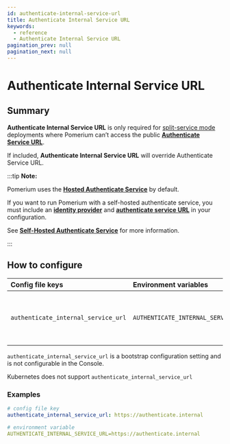 ```yaml
---
id: authenticate-internal-service-url
title: Authenticate Internal Service URL
keywords:
  - reference
  - Authenticate Internal Service URL
pagination_prev: null
pagination_next: null
---
```



# Authenticate Internal Service URL

## Summary

**Authenticate Internal Service URL** is only required for [split-service mode](/docs/internals/configuration#all-in-one-vs-split-service-mode) deployments where Pomerium can’t access the public [**Authenticate Service URL**](/docs/reference/authenticate-service-url).

If included, **Authenticate Internal Service URL** will override Authenticate Service URL.

:::tip **Note:**

Pomerium uses the [**Hosted Authenticate Service**](/docs/capabilities/hosted-authenticate-service) by default.

If you want to run Pomerium with a self-hosted authenticate service, you must include an [**identity provider**](/docs/identity-providers) and [**authenticate service URL**](/docs/reference/authenticate-service-url) in your configuration.

See [**Self-Hosted Authenticate Service**](/docs/capabilities/self-hosted-authenticate-service) for more information.

:::

## How to configure

<Tabs>
<TabItem label="Core" value="Core">

| **Config file keys**                | **Environment variables**           | **Type** | **Usage** |
| :---------------------------------- | :---------------------------------- | :-- | :-- |
| `authenticate_internal_service_url` | `AUTHENTICATE_INTERNAL_SERVICE_URL` | `URL` | **required** (In [split-service mode](/docs/internals/configuration#all-in-one-vs-split-service-mode) only) |

</TabItem>
<TabItem label="Enterprise" value="Enterprise">

`authenticate_internal_service_url` is a bootstrap configuration setting and is not configurable in the Console.

</TabItem>
<TabItem label="Kubernetes" value="Kubernetes">

Kubernetes does not support `authenticate_internal_service_url`

</TabItem>
</Tabs>

### Examples

```yaml
# config file key
authenticate_internal_service_url: https://authenticate.internal

# environment variable
AUTHENTICATE_INTERNAL_SERVICE_URL=https://authenticate.internal
```
